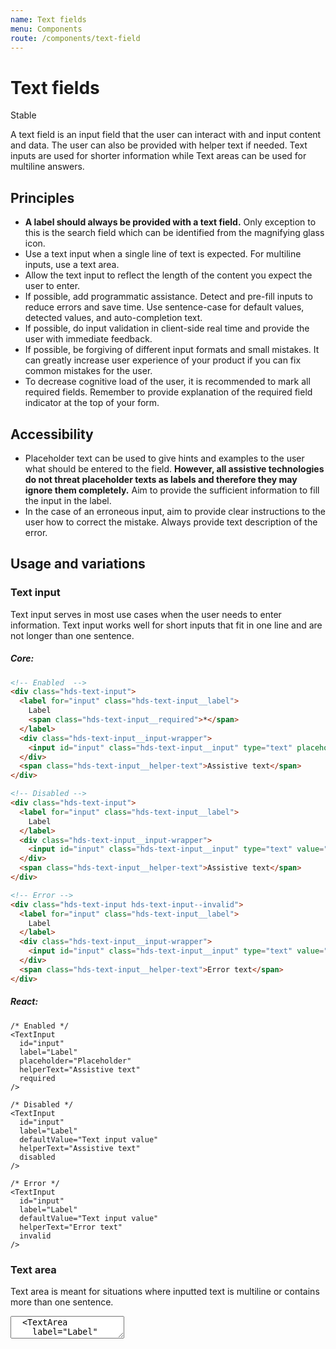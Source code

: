 ```yaml
---
name: Text fields
menu: Components
route: /components/text-field
---
```




# Text fields

<StatusLabel type="info">Stable</StatusLabel>

<LargeParagraph>
  A text field is an input field that the user can interact with and input content and data. The user can also be provided with helper text if needed. Text inputs are used for shorter information while Text areas can be used for multiline answers.
</LargeParagraph>

## Principles
- **A label should always be provided with a text field.** Only exception to this is the search field which can be identified from the magnifying glass icon.
- Use a text input when a single line of text is expected. For multiline inputs, use a text area.
- Allow the text input to reflect the length of the content you expect the user to enter.
- If possible, add programmatic assistance. Detect and pre-fill inputs to reduce errors and save time. Use sentence-case for default values, detected values, and auto-completion text.
- If possible, do input validation in client-side real time and provide the user with immediate feedback.
- If possible, be forgiving of different input formats and small mistakes. It can greatly increase user experience of your product if you can fix common mistakes for the user.
- To decrease cognitive load of the user, it is recommended to mark all required fields. Remember to provide explanation of the required field indicator at the top of your form.

## Accessibility
- Placeholder text can be used to give hints and examples to the user what should be entered to the field. **However, all assistive technologies do not threat placeholder texts as labels and therefore they may ignore them completely.** Aim to provide the sufficient information to fill the input in the label.
- In the case of an erroneous input, aim to provide clear instructions to the user how to correct the mistake. Always provide text description of the error.

## Usage and variations

### Text input

Text input serves in most use cases when the user needs to enter information. Text input works well for short inputs that fit in one line and are not longer than one sentence.

<Playground>
  <TextInput
    id="input"
    label="Label"
    placeholder="Placeholder"
    helperText="Assistive text"
    required
  />
  <TextInput
    label="Label"
    defaultValue="Text input value"
    helperText="Assistive text"
    style={{marginTop: 'var(--spacing-s)'}}
    disabled
  />
  <TextInput
    id="input-invalid"
    label="Label"
    defaultValue="Text input value"
    helperText="Error text"
    style={{marginTop: 'var(--spacing-s)'}}
    invalid
  />
</Playground>

##### Core:
```html
<!-- Enabled  -->
<div class="hds-text-input">
  <label for="input" class="hds-text-input__label">
    Label
    <span class="hds-text-input__required">*</span>
  </label>
  <div class="hds-text-input__input-wrapper">
    <input id="input" class="hds-text-input__input" type="text" placeholder="Placeholder" required />
  </div>
  <span class="hds-text-input__helper-text">Assistive text</span>
</div>

<!-- Disabled -->
<div class="hds-text-input">
  <label for="input" class="hds-text-input__label">
    Label
  </label>
  <div class="hds-text-input__input-wrapper">
    <input id="input" class="hds-text-input__input" type="text" value="Text input value" disabled />
  </div>
  <span class="hds-text-input__helper-text">Assistive text</span>
</div>

<!-- Error -->
<div class="hds-text-input hds-text-input--invalid">
  <label for="input" class="hds-text-input__label">
    Label
  </label>
  <div class="hds-text-input__input-wrapper">
    <input id="input" class="hds-text-input__input" type="text" value="Text input value" />
  </div>
  <span class="hds-text-input__helper-text">Error text</span>
</div>
```

##### React:
```tsx
/* Enabled */
<TextInput
  id="input"
  label="Label"
  placeholder="Placeholder"
  helperText="Assistive text"
  required
/>

/* Disabled */
<TextInput
  id="input"
  label="Label"
  defaultValue="Text input value"
  helperText="Assistive text"
  disabled
/>

/* Error */
<TextInput
  id="input"
  label="Label"
  defaultValue="Text input value"
  helperText="Error text"
  invalid
/>
```

### Text area

Text area is meant for situations where inputted text is multiline or contains more than one sentence.

<Playground>
  <TextArea
    id="textarea"
    label="Label"
    placeholder="Placeholder"
    helperText="Assistive text"
    required
  />
  <TextArea
    label="Label"
    defaultValue="Text area value"
    helperText="Assistive text"
    style={{marginTop: 'var(--spacing-s)'}}
    disabled
  />
  <TextArea
    id="textarea-invalid"
    label="Label"
    defaultValue="Text area value"
    helperText="Error text"
    style={{marginTop: 'var(--spacing-s)'}}
    invalid
/>
</Playground>

##### Core:
```html
<!-- Enabled  -->
<div class="hds-text-input">
  <label for="textarea" class="hds-text-input__label">
    Label
    <span class="hds-text-input__required">*</span>
  </label>
  <div class="hds-text-input__input-wrapper">
    <textarea id="textarea" class="hds-text-input__input" placeholder="Placeholder" required></textarea>
  </div>
  <span class="hds-text-input__helper-text">Assistive text</span>
</div>

<!-- Disabled -->
<div class="hds-text-input">
  <label for="textarea" class="hds-text-input__label">
    Label
  </label>
  <div class="hds-text-input__input-wrapper">
    <textarea id="textarea" class="hds-text-input__input" disabled>
      Text area value
    </textarea>
  </div>
  <span class="hds-text-input__helper-text">Assistive text</span>
</div>

<!-- Error -->
<div class="hds-text-input hds-text-input--invalid">
  <label for="textarea" class="hds-text-input__label">
    Label
  </label>
  <div class="hds-text-input__input-wrapper">
    <textarea id="textarea" class="hds-text-input__input">
      Text area value
    </textarea>
  </div>
  <span class="hds-text-input__helper-text">Error text</span>
</div>
```

##### React:
```tsx
/* Enabled */
<TextArea
  id="textarea"
  label="Label"
  placeholder="Placeholder"
  helperText="Assistive text"
  required
/>

/* Disabled */
<TextArea
  id="textarea"
  label="Label"
  defaultValue="Text input value"
  helperText="Assistive text"
  disabled
/>

/* Error */
<TextArea
  id="textarea"
  label="Label"
  defaultValue="Text input value"
  helperText="Error text"
  invalid
/>
```

### Read-only

Read-only text input is used to indicate an input among other inputs that cannot be edited. This is needed in situations where, for example, the information has been gathered from other source and filled automatically. Read-only fields should not be confused with disabled text fields. Disabled text fields are used when there is an action the user can make to activate the field. Read-only text fields will stay uneditable in the same view.

<Playground>
  <TextInput
    label="Label"
    defaultValue="Read-only value"
    helperText="Assistive text"
    readOnly
  />
</Playground>

##### Core:
```html
<div class="hds-text-input">
  <label for="input" class="hds-text-input__label">
    Label
  </label>
  <div class="hds-text-input__input-wrapper">
    <input id="input" class="hds-text-input__input" type="text" value="Text input value" readonly />
  </div>
  <span class="hds-text-input__helper-text">Assistive text</span>
</div>
```

##### React:
```tsx
<TextInput
  id="textarea"
  label="Label"
  defaultValue="Text input value"
  helperText="Assistive text"
  readOnly
/>
```

### With tooltip

**NOTE! This component is work in progress and is subject to change in the future versions of HDS!**

_Text field tooltips are only available in hds-react!_

Both text input and text area can be provided with additional tooltip. Tooltip information should be considered as extra information, for example, why this information is gathered or how is it used. The user should have sufficient information on how to fill the input field in label and assistive text.

<Playground>
  <TextInput
    id="input-tooltip"
    label="Label"
    placeholder="Placeholder"
    tooltipLabel="Tooltip label"
    tooltipText="Tooltip text"
  />
  <TextArea
    id="textarea-tooltip"
    label="Label"
    placeholder="Placeholder"
    tooltipLabel="Tooltip label"
    tooltipText="Tooltip text"
    style={{marginTop: 'var(--spacing-s)'}}
  />
</Playground>

##### React:
```tsx
/* Text input */
<TextInput
  id="input"
  label="Label"
  placeholder="Placeholder"
  tooltipLabel="Tooltip label"
  tooltipText="Tooltip text"
/>

/* Text area */
<TextArea
  id="textarea"
  label="Label"
  placeholder="Placeholder"
  tooltipLabel="Tooltip label"
  tooltipText="Tooltip text"
/>
```

## Demos & API

### Core

[Text inputs in hds-core](/storybook/core/?path=/story/components-text-input--default)

[Text areas in hds-core](/storybook/core/?path=/story/components-textarea--default)

### React

[Text inputs in hds-react](/storybook/react/?path=/story/components-textinput--default)

[TextInput API](/storybook/react/?path=/docs/components-textinput--default)

[Text areas in hds-react](/storybook/react/?path=/story/components-textarea--default)

[TextArea API](/storybook/react/?path=/docs/components-textarea--default)
